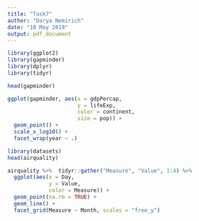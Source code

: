 ```yaml
---
title: "Task7"
author: "Darya Nemirich"
date: "10 May 2019"
output: pdf_document
---
```


```r
library(ggplot2)
library(gapminder)
library(dplyr)
library(tidyr)
```

```r
head(gapminder)
```

```r
ggplot(gapminder, aes(x = gdpPercap,
                      y = lifeExp,
                      color = continent,
                      size = pop)) +
  geom_point() +
  scale_x_log10() +
  facet_wrap(year ~ .)
```

```r
library(datasets)
head(airquality)
```
```r
airquality %>%  tidyr::gather("Measure", "Value", 1:4) %>% 
  ggplot(aes(x = Day,
             y = Value,
             color = Measure)) + 
  geom_point(na.rm = TRUE) +
  geom_line() +
  facet_grid(Measure ~ Month, scales = "free_y")
```


